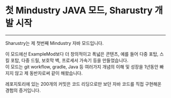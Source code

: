# 첫 Mindustry JAVA 모드, Sharustry 개발 시작

---

Sharustry는 제 첫번째 Mindustry 자바 모드입니다.

이 모드에선 ExampleMod보다 더 창의적이고 폭넓은 콘텐츠, 예를 들어 다중 포탑, 스킬 포탑, 다중 드릴, 보호막 벽, 프로세서 가속기 등을 만들었습니다.  
이 모드는 git workflow, gradle, Java 등 여러가지 개념의 이해 및 성장을 1년동안 빠지지 않고 제 동반자로써 같이 해왔습니다.

레포지토리에 있는 200개의 커밋은 코드 리딩으로만 보던 자바 코드를 직접 구현해온 경험의 증거입니다.

<RepoCard repository="sharustry" />
